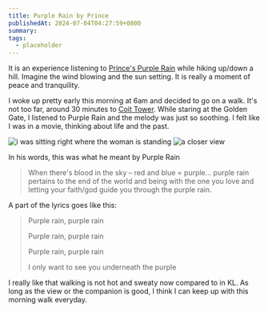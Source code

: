 ```yaml
---
title: Purple Rain by Prince
publishedAt: 2024-07-04T04:27:59+0800
summary: 
tags:
  - placeholder
---
```


It is an experience listening to [Prince's Purple Rain](https://www.youtube.com/watch?v=TvnYmWpD_T8) while hiking up/down a hill. Imagine the wind blowing and the sun setting. It is really a moment of peace and tranquility. 

I woke up pretty early this morning at 6am and decided to go on a walk. It's not too far, around 30 minutes to [Coit Tower](https://www.youtube.com/watch?v=TvnYmWpD_T8). While staring at the Golden Gate, I listened to Purple Rain and the melody was just so soothing. I felt like I was in a movie, thinking about life and the past.

<Image src='/images/coit-tower.png' alt='i was sitting right where the woman is standing' />

<Image src='/images/coit-tower2.png' alt='a closer view' />

In his words, this was what he meant by Purple Rain

> When there's blood in the sky – red and blue = purple... purple rain pertains to the end of the world and being with the one you love and letting your faith/god guide you through the purple rain.

A part of the lyrics goes like this:

> Purple rain, purple rain
> 
> Purple rain, purple rain
> 
> Purple rain, purple rain
> 
> I only want to see you underneath the purple 

I really like that walking is not hot and sweaty now compared to in KL. As long as the view or the companion is good, I think I can keep up with this morning walk everyday.
